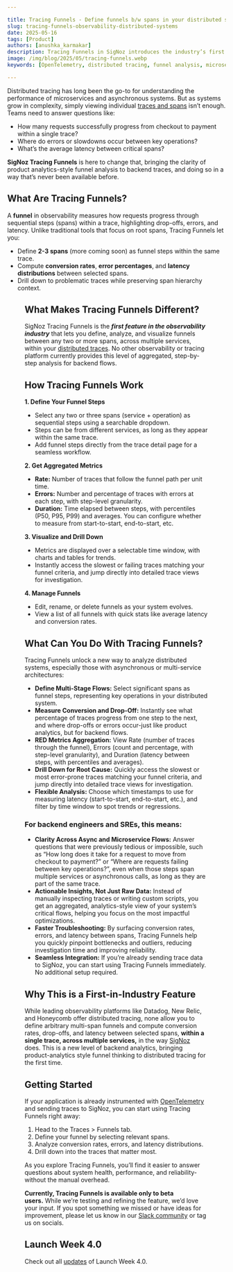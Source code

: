 ```yaml
---

title: Tracing Funnels - Define funnels b/w spans in your distributed systems
slug: tracing-funnels-observability-distributed-systems
date: 2025-05-16
tags: [Product]
authors: [anushka_karmakar]
description: Tracing Funnels in SigNoz introduces the industry’s first product analytics-style funnel analysis for distributed traces, enabling engineers to measure conversion, errors, and latency between key spans across services within a single trace.
image: /img/blog/2025/05/tracing-funnels.webp
keywords: [OpenTelemetry, distributed tracing, funnel analysis, microservices architecture, asynchronous workflows, backend observability, span analysis, error tracking, latency distribution, RED metrics]

---
```


Distributed tracing has long been the go-to for understanding the performance of microservices and asynchronous systems. But as systems grow in complexity, simply viewing individual [traces and spans](https://signoz.io/comparisons/opentelemetry-trace-vs-span/) isn’t enough. Teams need to answer questions like:

- How many requests successfully progress from checkout to payment within a single trace?
- Where do errors or slowdowns occur between key operations?
- What’s the average latency between critical spans?

**SigNoz Tracing Funnels** is here to change that, bringing the clarity of product analytics-style funnel analysis to backend traces, and doing so in a way that’s never been available before.

## What Are Tracing Funnels?

A **funnel** in observability measures how requests progress through sequential steps (spans) within a trace, highlighting drop-offs, errors, and latency. Unlike traditional tools that focus on root spans, Tracing Funnels let you:

- Define **2-3 spans** (more coming soon) as funnel steps within the same trace.
- Compute **conversion rates**, **error percentages**, and **latency distributions** between selected spans.
- Drill down to problematic traces while preserving span hierarchy context.

<Figure src="/img/blog/2025/05/tracing-funnels-dashboard.webp" alt="Overview of Tracing Funnels" caption="Overview of Tracing Funnels" />

## What Makes Tracing Funnels Different?

SigNoz Tracing Funnels is the ***first feature in the observability industry*** that lets you define, analyze, and visualize funnels between any two or more spans, across multiple services, within your [distributed traces](https://signoz.io/blog/distributed-tracing/). No other observability or tracing platform currently provides this level of aggregated, step-by-step analysis for backend flows.

## How Tracing Funnels Work

<YouTube id="4YjkiNwFeBA" mute={false} />

**1. Define Your Funnel Steps**

- Select any two or three spans (service + operation) as sequential steps using a searchable dropdown.
- Steps can be from different services, as long as they appear within the same trace.
- Add funnel steps directly from the trace detail page for a seamless workflow.

**2. Get Aggregated Metrics**

- **Rate:** Number of traces that follow the funnel path per unit time.
- **Errors:** Number and percentage of traces with errors at each step, with step-level granularity.
- **Duration:** Time elapsed between steps, with percentiles (P50, P95, P99) and averages. You can configure whether to measure from start-to-start, end-to-start, etc.

**3. Visualize and Drill Down**

- Metrics are displayed over a selectable time window, with charts and tables for trends.
- Instantly access the slowest or failing traces matching your funnel criteria, and jump directly into detailed trace views for investigation.

**4. Manage Funnels**

- Edit, rename, or delete funnels as your system evolves.
- View a list of all funnels with quick stats like average latency and conversion rates.

## What Can You Do With Tracing Funnels?

Tracing Funnels unlock a new way to analyze distributed systems, especially those with asynchronous or multi-service architectures:

- **Define Multi-Stage Flows:** Select significant spans as funnel steps, representing key operations in your distributed system.
- **Measure Conversion and Drop-Off:** Instantly see what percentage of traces progress from one step to the next, and where drop-offs or errors occur-just like product analytics, but for backend flows.
- **RED Metrics Aggregation:** View Rate (number of traces through the funnel), Errors (count and percentage, with step-level granularity), and Duration (latency between steps, with percentiles and averages).
- **Drill Down for Root Cause:** Quickly access the slowest or most error-prone traces matching your funnel criteria, and jump directly into detailed trace views for investigation.
- **Flexible Analysis:** Choose which timestamps to use for measuring latency (start-to-start, end-to-start, etc.), and filter by time window to spot trends or regressions.

### For backend engineers and SREs, this means:

- **Clarity Across Async and Microservice Flows:** Answer questions that were previously tedious or impossible, such as “How long does it take for a request to move from checkout to payment?” or “Where are requests failing between key operations?”, even when those steps span multiple services or asynchronous calls, as long as they are part of the same trace.
- **Actionable Insights, Not Just Raw Data:** Instead of manually inspecting traces or writing custom scripts, you get an aggregated, analytics-style view of your system’s critical flows, helping you focus on the most impactful optimizations.
- **Faster Troubleshooting:** By surfacing conversion rates, errors, and latency between spans, Tracing Funnels help you quickly pinpoint bottlenecks and outliers, reducing investigation time and improving reliability.
- **Seamless Integration:** If you’re already sending trace data to SigNoz, you can start using Tracing Funnels immediately. No additional setup required.

## Why This is a First-in-Industry Feature

While leading observability platforms like Datadog, New Relic, and Honeycomb offer distributed tracing, none allow you to define arbitrary multi-span funnels and compute conversion rates, drop-offs, and latency between selected spans, **within a single trace, across multiple services,** in the way [SigNoz](https://signoz.io/docs/introduction/) does. This is a new level of backend analytics, bringing product-analytics style funnel thinking to distributed tracing for the first time.

## Getting Started

If your application is already instrumented with [OpenTelemetry](https://signoz.io/blog/what-is-opentelemetry/) and sending traces to SigNoz, you can start using Tracing Funnels right away:

1. Head to the Traces > Funnels tab.
2. Define your funnel by selecting relevant spans.
3. Analyze conversion rates, errors, and latency distributions.
4. Drill down into the traces that matter most.

As you explore Tracing Funnels, you’ll find it easier to answer questions about system health, performance, and reliability-without the manual overhead.

**Currently, Tracing Funnels is available only to beta users.** While we’re testing and refining the feature, we’d love your input. If you spot something we missed or have ideas for improvement, please let us know in our [Slack community](https://signoz.io/slack) or tag us on socials.

## Launch Week 4.0

Check out all [updates](https://signoz.io/launch-week/) of Launch Week 4.0.